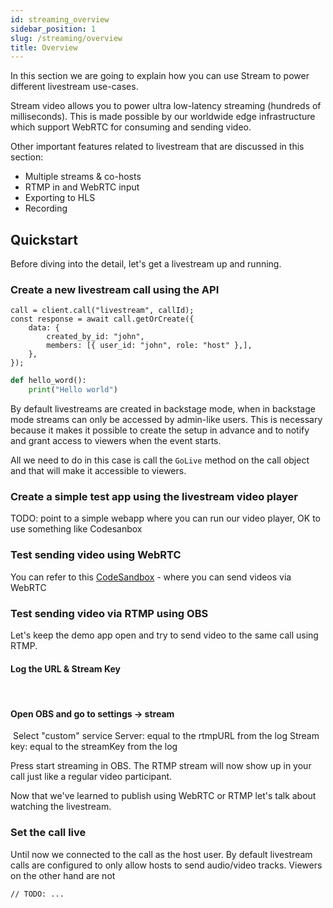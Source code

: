 ```yaml
---
id: streaming_overview
sidebar_position: 1
slug: /streaming/overview
title: Overview
---
```



In this section we are going to explain how you can use Stream to power different livestream use-cases.

Stream video allows you to power ultra low-latency streaming (hundreds of milliseconds). This is made possible by our worldwide edge infrastructure which support WebRTC for consuming and sending video.

Other important features related to livestream that are discussed in this section:

- Multiple streams & co-hosts
- RTMP in and WebRTC input
- Exporting to HLS
- Recording

## Quickstart

Before diving into the detail, let's get a livestream up and running.

### Create a new livestream call using the API

<Tabs groupId="examples">
<TabItem value="js" label="JavaScript">

```
call = client.call("livestream", callId);
const response = await call.getOrCreate({
    data: {
        created_by_id: "john",
        members: [{ user_id: "john", role: "host" },],
    },
});
```

</TabItem>
<TabItem value="py" label="Python">

```py
def hello_word():
    print("Hello world") 
```

</TabItem>
</Tabs>


By default livestreams are created in backstage mode, when in backstage mode streams can only be accessed by admin-like users.
This is necessary because it makes it possible to create the setup in advance and to notify and grant access to viewers when the event starts.

All we need to do in this case is call the `GoLive` method on the call object and that will make it accessible to viewers.

<GoLive />

### Create a simple test app using the livestream video player

TODO: point to a simple webapp where you can run our video player, OK to use something like Codesanbox

### Test sending video using WebRTC

You can refer to this [CodeSandbox](https://codesandbox.io/s/livestream-tutorial-mlqtrd?file=/src/App.tsx) - where you can send videos via WebRTC

### Test sending video via RTMP using OBS

Let's keep the demo app open and try to send video to the same call using RTMP.

#### Log the URL & Stream Key
​
<RTMP/>

#### Open OBS and go to settings -> stream
​
    Select "custom" service
    Server: equal to the rtmpURL from the log
    Stream key: equal to the streamKey from the log

Press start streaming in OBS. The RTMP stream will now show up in your call just like a regular video participant.

Now that we've learned to publish using WebRTC or RTMP let's talk about watching the livestream.

### Set the call live

Until now we connected to the call as the host user. By default livestream calls are configured to only allow hosts to send audio/video tracks.
Viewers on the other hand are not

```
// TODO: ...
```